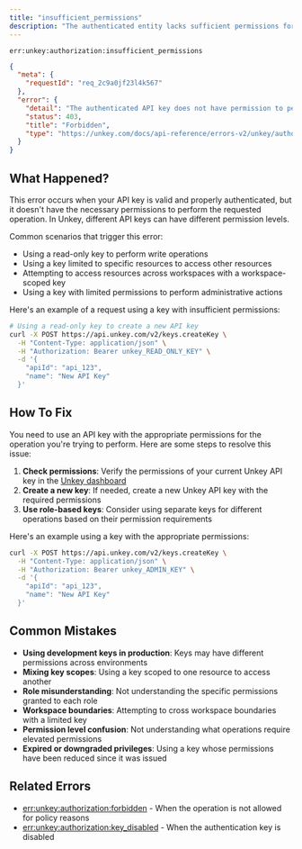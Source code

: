 ```yaml
---
title: "insufficient_permissions"
description: "The authenticated entity lacks sufficient permissions for the requested operation"
---
```


<Danger>`err:unkey:authorization:insufficient_permissions`</Danger>


```json Example
{
  "meta": {
    "requestId": "req_2c9a0jf23l4k567"
  },
  "error": {
    "detail": "The authenticated API key does not have permission to perform this operation",
    "status": 403,
    "title": "Forbidden",
    "type": "https://unkey.com/docs/api-reference/errors-v2/unkey/authorization/insufficient_permissions"
  }
}
```

## What Happened?

This error occurs when your API key is valid and properly authenticated, but it doesn't have the necessary permissions to perform the requested operation. In Unkey, different API keys can have different permission levels.

Common scenarios that trigger this error:
- Using a read-only key to perform write operations
- Using a key limited to specific resources to access other resources
- Attempting to access resources across workspaces with a workspace-scoped key
- Using a key with limited permissions to perform administrative actions

Here's an example of a request using a key with insufficient permissions:

```bash
# Using a read-only key to create a new API key
curl -X POST https://api.unkey.com/v2/keys.createKey \
  -H "Content-Type: application/json" \
  -H "Authorization: Bearer unkey_READ_ONLY_KEY" \
  -d '{
    "apiId": "api_123",
    "name": "New API Key"
  }'
```

## How To Fix

You need to use an API key with the appropriate permissions for the operation you're trying to perform. Here are some steps to resolve this issue:

1. **Check permissions**: Verify the permissions of your current Unkey API key in the [Unkey dashboard](https://app.unkey.com)
2. **Create a new key**: If needed, create a new Unkey API key with the required permissions
3. **Use role-based keys**: Consider using separate keys for different operations based on their permission requirements

Here's an example using a key with the appropriate permissions:

```bash
curl -X POST https://api.unkey.com/v2/keys.createKey \
  -H "Content-Type: application/json" \
  -H "Authorization: Bearer unkey_ADMIN_KEY" \
  -d '{
    "apiId": "api_123",
    "name": "New API Key"
  }'
```

## Common Mistakes

- **Using development keys in production**: Keys may have different permissions across environments
- **Mixing key scopes**: Using a key scoped to one resource to access another
- **Role misunderstanding**: Not understanding the specific permissions granted to each role
- **Workspace boundaries**: Attempting to cross workspace boundaries with a limited key
- **Permission level confusion**: Not understanding what operations require elevated permissions
- **Expired or downgraded privileges**: Using a key whose permissions have been reduced since it was issued

## Related Errors
- [err:unkey:authorization:forbidden](./forbidden) - When the operation is not allowed for policy reasons
- [err:unkey:authorization:key_disabled](./key_disabled) - When the authentication key is disabled
